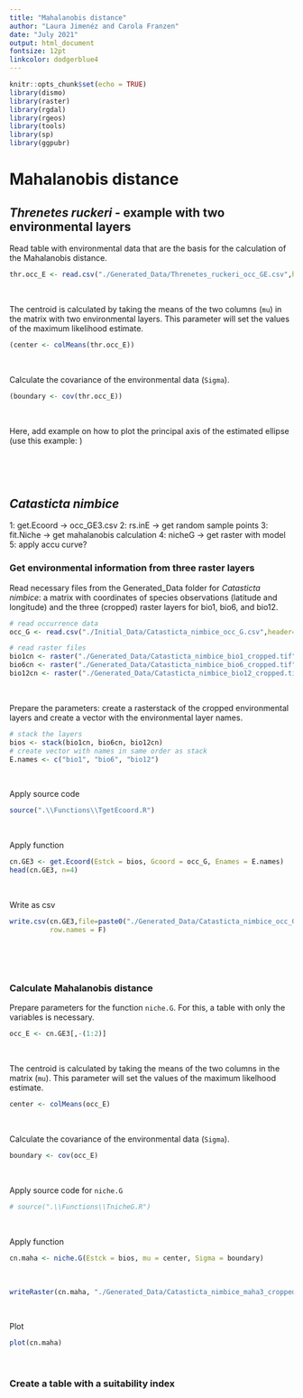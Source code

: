 ```yaml
---
title: "Mahalanobis distance"
author: "Laura Jimenéz and Carola Franzen"
date: "July 2021"
output: html_document
fontsize: 12pt
linkcolor: dodgerblue4
---
```


```r
knitr::opts_chunk$set(echo = TRUE)
library(dismo)
library(raster)
library(rgdal)
library(rgeos)
library(tools)
library(sp)
library(ggpubr)

```

# Mahalanobis distance


## *Threnetes ruckeri* - example with two environmental layers

Read table with environmental data that are the basis for the calculation of the Mahalanobis distance.
```r
thr.occ_E <- read.csv("./Generated_Data/Threnetes_ruckeri_occ_GE.csv",header=T)[,-(1:2)]
```
\

The centroid is calculated by taking the means of the two columns (`mu`) in the matrix with two environmental layers. This parameter will set the values of the maximum likelihood estimate.
```r
(center <- colMeans(thr.occ_E))
```
\

Calculate the covariance of the environmental data (`Sigma`).
```r
(boundary <- cov(thr.occ_E))
```
\

Here, add example on how to plot the principal axis of the estimated ellipse (use this example: \url{https://multivariate-ecology.netlify.app/lab-5-transformations-eigenvectors-and-eigenvalues.html})

\

\

## *Catasticta nimbice*

1: get.Ecoord -> occ_GE3.csv
2: rs.inE -> get random sample points
3: fit.Niche -> get mahalanobis calculation
4: nicheG -> get raster with model
5: apply accu curve?

<!--- from here it is how to get occ_table with 3 rasters: GE3 --->

### Get environmental information from three raster layers

Read necessary files from the Generated_Data folder for *Catasticta nimbice*: a matrix with coordinates of species observations (latitude and longitude) and the three (cropped) raster layers for bio1, bio6, and bio12.  
```r
# read occurrence data
occ_G <- read.csv("./Initial_Data/Catasticta_nimbice_occ_G.csv",header=T)[,-1]

# read raster files
bio1cn <- raster("./Generated_Data/Catasticta_nimbice_bio1_cropped.tif")
bio6cn <- raster("./Generated_Data/Catasticta_nimbice_bio6_cropped.tif")
bio12cn <- raster("./Generated_Data/Catasticta_nimbice_bio12_cropped.tif")


```
\

Prepare the parameters: create a rasterstack of the cropped environmental layers and create a vector with the environmental layer names.
```r
# stack the layers
bios <- stack(bio1cn, bio6cn, bio12cn)
# create vector with names in same order as stack
E.names <- c("bio1", "bio6", "bio12")

```
\

Apply source code
```r
source(".\\Functions\\TgetEcoord.R")
```
\

Apply function
```r
cn.GE3 <- get.Ecoord(Estck = bios, Gcoord = occ_G, Enames = E.names)
head(cn.GE3, n=4)
```
\

Write as csv
```r
write.csv(cn.GE3,file=paste0("./Generated_Data/Catasticta_nimbice_occ_GE3.csv"),
          row.names = F)
```
\

\
<!---- from here it is niche.G ---->

### Calculate Mahalanobis distance

Prepare parameters for the function `niche.G`. For this, a table with only the variables is necessary.

```r
occ_E <- cn.GE3[,-(1:2)]
```
\

The centroid is calculated by taking the means of the two columns in the matrix (`mu`). This parameter will set the values of the maximum likelhood estimate.
```r
center <- colMeans(occ_E)
```
\

Calculate the covariance of the environmental data (`Sigma`).
```r
boundary <- cov(occ_E)
```
\


Apply source code for `niche.G`
```r
# source(".\\Functions\\TnicheG.R")
```
\

Apply function
```r
cn.maha <- niche.G(Estck = bios, mu = center, Sigma = boundary)
```
\

```r
writeRaster(cn.maha, "./Generated_Data/Catasticta_nimbice_maha3_cropped.tif", overwrite= T) 
```
\

Plot
```r
plot(cn.maha)
```
\

### Create a table with a suitability index

